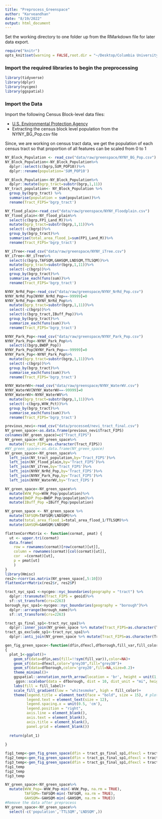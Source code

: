```yaml
---
title: "Preprocess_Greenspace"
author: "Karveandhan"
date: "8/19/2022"
output: html_document
---
```


Set the working directory to one folder up from the RMarkdown file for later data export.

```r
require("knitr")
opts_knit$set(warning = FALSE,root.dir = "~/Desktop/Columbia University/Research/DASHI Project/nvi_asthma/")
```

### Import the required libraries to begin the preprocessing


```r
library(tidyverse)
library(dplyr)
library(nycgeo)
library(ggspatial)
```

### Import the Data

Import the following Census Block-level data files:

-   [U.S. Environmental Protection Agency](https://www.epa.gov/enviroatlas/data-download-step-2?token=_lGxnhvc42X3GApGs3hun8TMSBVBePPfIVFukbIyXZE)
-   Extracting the census block level population from the NYNY_BG_Pop.csv file

Since, we are working on census tract data, we get the population of each census tract so that proportion of all features can be scaled from 0 to 1

```r
NY_Block_Population <- read_csv("data/raw/greenspace/NYNY_BG_Pop.csv")
NY_Block_Population<-NY_Block_Population%>%
  dplyr::select(c(bgrp,SUM_POP10))%>%
  dplyr::rename(population='SUM_POP10')
```

```r
NY_Block_Population<-NY_Block_Population%>%
  dplyr::mutate(bgrp_tract=substr(bgrp,1,11))
NY_tract_population<- NY_Block_Population %>% 
  group_by(bgrp_tract) %>% 
  summarise(population = sum(population))%>%
  rename(Tract_FIPS='bgrp_tract')

```



```r
NY_flood_plain<-read_csv("data/raw/greenspace/NYNY_Floodplain.csv")
NY_flood_plain<-NY_flood_plain%>%
  select(c(bgrp,FP1_Land_M))%>%
  mutate(bgrp_tract=substr(bgrp,1,11))%>%
  select(-c(bgrp))%>%
  group_by(bgrp_tract)%>%
  summarise(total_area_flood_1=sum(FP1_Land_M))%>%
  rename(Tract_FIPS='bgrp_tract')

```

```r
NY_iTree<-read_csv("data/raw/greenspace/NYNY_iTree.csv")
NY_iTree<-NY_iTree%>%
  select(c(bgrp,TAFSQM,GAHSQM,LNDSQM,TTLSQM))%>%
  mutate(bgrp_tract=substr(bgrp,1,11))%>%
  select(-c(bgrp))%>%
  group_by(bgrp_tract)%>%
  summarise_each(funs(sum))%>%
  rename(Tract_FIPS='bgrp_tract')

```

```r
NYNY_NrRd_Pop<-read_csv("data/raw/greenspace/NYNY_NrRd_Pop.csv")
NYNY_NrRd_Pop[NYNY_NrRd_Pop==-99999]=0
NYNY_NrRd_Pop<-NYNY_NrRd_Pop%>%
  mutate(bgrp_tract=substr(bgrp,1,11))%>%
  select(-c(bgrp))%>%
  select(c(bgrp_tract,IBuff_Pop))%>%
  group_by(bgrp_tract)%>%
  summarize_each(funs(sum))%>%
  rename(Tract_FIPS='bgrp_tract')

```


```r
NYNY_Park_Pop<-read_csv("data/raw/greenspace/NYNY_Park_Pop.csv")
NYNY_Park_Pop<-NYNY_Park_Pop%>%
  select(c(bgrp,BWDP_Pop))
NYNY_Park_Pop[NYNY_Park_Pop==-99999]=0
NYNY_Park_Pop<-NYNY_Park_Pop%>%
  mutate(bgrp_tract=substr(bgrp,1,11))%>%
  select(-c(bgrp))%>%
  group_by(bgrp_tract)%>%
  summarise_each(funs(sum))%>%
  rename(Tract_FIPS='bgrp_tract')

```


```r
NYNY_WaterWV<-read_csv("data/raw/greenspace/NYNY_WaterWV.csv")
NYNY_WaterWV[NYNY_WaterWV==-99999]=0
NYNY_WaterWV<-NYNY_WaterWV%>%
  mutate(bgrp_tract=substr(bgrp,1,11))%>%
  select(-c(bgrp,WVW_Pct))%>%
  group_by(bgrp_tract)%>%
  summarise_each(funs(sum))%>%
  rename(Tract_FIPS='bgrp_tract')
```

```r
previous_nevi<-read_csv("data/processed/nevi_tract_final.csv")
NY_green_space<-as.data.frame(previous_nevi$Tract_FIPS)
colnames(NY_green_space)=c("Tract_FIPS")
NY_green_space<-NY_green_space%>%
  mutate(Tract_FIPS=as.character(Tract_FIPS))
#NY_green_space<-as.data.frame(NY_green_space)
NY_green_space<-NY_green_space%>%
  left_join(NY_tract_population,by='Tract_FIPS')%>%
  left_join(NY_flood_plain,by='Tract_FIPS')%>%
  left_join(NY_iTree,by='Tract_FIPS')%>%
  left_join(NYNY_NrRd_Pop,by='Tract_FIPS')%>%
  left_join(NYNY_Park_Pop,by='Tract_FIPS')%>%
  left_join(NYNY_WaterWV,by='Tract_FIPS')
```


```r
NY_green_space<-NY_green_space%>%
  mutate(WVW_Pop=WVW_Pop/population)%>%
  mutate(BWDP_Pop=BWDP_Pop/population)%>%
  mutate(IBuff_Pop =IBuff_Pop/population)

```

```r
NY_green_space <- NY_green_space %>%
  mutate(TAFSQM=TAFSQM/LNDSQM)%>%
  mutate(total_area_flood_1=total_area_flood_1/TTLSQM)%>%
  mutate(GAHSQM=GAHSQM/LNDSQM)

```


```r
flattenCorrMatrix <- function(cormat, pmat) {
  ut <- upper.tri(cormat)
  data.frame(
    row = rownames(cormat)[row(cormat)[ut]],
    column = rownames(cormat)[col(cormat)[ut]],
    cor  =(cormat)[ut],
    p = pmat[ut]
    )
}
library(Hmisc)
res2<-rcorr(as.matrix(NY_green_space[,5:10]))
flattenCorrMatrix(res2$r, res2$P)


```

```r
tract_nyc_spa1 <-nycgeo::nyc_boundaries(geography = "tract") %>% 
  dplyr::transmute(Tract_FIPS = geoid)%>%
  sf::st_transform(crs=2263)
borough_nyc_spa1<-nycgeo::nyc_boundaries(geography = "borough")%>%
  dplyr::arrange(borough_name)%>%
  sf::st_transform(crs=2263)

tract_gs_final_sp1<-tract_nyc_spa1%>%
  dplyr::inner_join(NY_green_space %>% mutate(Tract_FIPS=as.character(Tract_FIPS)%>% trimws()),by ='Tract_FIPS')
tract_gs_exclude_sp1<-tract_nyc_spa1%>%
  dplyr::anti_join(NY_green_space %>% mutate(Tract_FIPS=as.character(Tract_FIPS)%>% trimws()),by ='Tract_FIPS')
```

```r
gen_fig_green_space<-function(dfin,dfexcl,dfborough,fill_var,fill_color,fill_label,lab_borough)
{
  plot_1<-ggplot()+
    geom_sf(data=dfin,aes(fill=!!sym(fill_var)),color=NA)+
    geom_sf(data=dfexcl,color="grey30",fill="grey30")+
    geom_sf(data=dfborough,color='grey20',fill=NA,size=0.2)+
    theme_minimal()+
    ggspatial::annotation_north_arrow(location = 'br', height = unit(1,'cm'), width = unit(1.1, 'cm'), pad_x = unit(1.5, "cm"), pad_y = unit(0.5, "cm"), style = north_arrow_orienteering(fill = c('black','black'), text_size = 11))+
     ggsn::scalebar(data = dfborough, dist = 10, dist_unit = "mi", height = 0.01, st.size = 5, st.dist = 0.05, transform = FALSE, model = 'WGS84', location = "bottomright")+
    labs(fill = fill_label)+
    scale_fill_gradient(low = "whitesmoke", high = fill_color)+
    theme(legend.title = element_text(face = "bold", size = 15), # plot.title = element_text(hjust = 0.75, face = "bold", size = 15),
          legend.text = element_text(size = 12),
          legend.spacing.x = unit(0.5, 'cm'),
          legend.position = "right",
          axis.line = element_blank(),
          axis.text = element_blank(),
          axis.title = element_blank(),
          panel.grid = element_blank())
    
  return(plot_1)
    
}

```


```r
fig1_temp<-gen_fig_green_space(dfin = tract_gs_final_sp1,dfexcl = tract_gs_exclude_sp1,dfborough = borough_nyc_spa1,fill_var ='BWDP_Pop',fill_label ="Estimated residential population\n not within 500m \nof a park entrance ",lab_borough = 'borough_name', fill_color = '#6b3c03')
fig2_temp<-gen_fig_green_space(dfin = tract_gs_final_sp1,dfexcl = tract_gs_exclude_sp1,dfborough = borough_nyc_spa1,fill_var ='population',fill_label = "Population",lab_borough = 'borough_name', fill_color = '#950f00')
fig3_temp<-gen_fig_green_space(dfin = tract_gs_final_sp1,dfexcl = tract_gs_exclude_sp1,dfborough = borough_nyc_spa1,fill_var ='WVW_Pop',fill_label = "View\n of Water",lab_borough = 'borough_name', fill_color = '#006195')
fig1_temp
fig2_temp
fig3_temp

```


```r
NY_green_space<-NY_green_space%>%
  mutate(WVW_Pop=-WVW_Pop-min(-WVW_Pop, na.rm = TRUE),
         TAFSQM=-TAFSQM-min(-TAFSQM, na.rm = TRUE),
         GAHSQM=-GAHSQM-min(-GAHSQM, na.rm = TRUE))
#Remove the data after preprocess
NY_green_space<-NY_green_space%>%
  select(-c('population','TTLSQM','LNDSQM',))


```